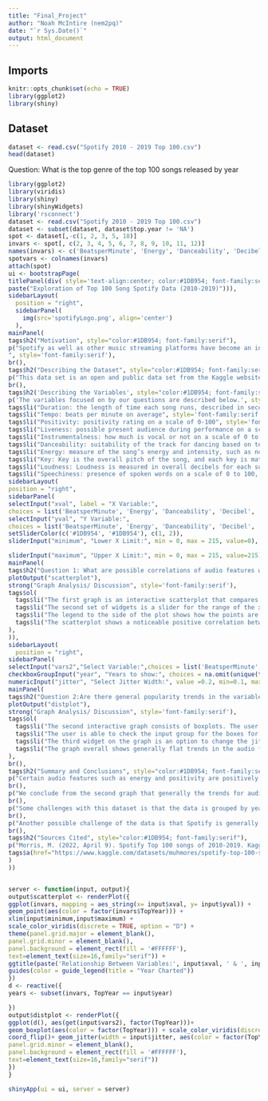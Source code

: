 ```yaml
---
title: "Final_Project"
author: "Noah McIntire (nem2pq)"
date: "`r Sys.Date()`"
output: html_document
---
```



## Imports

```r
knitr::opts_chunk$set(echo = TRUE)
library(ggplot2)
library(shiny)
```


## Dataset
```r
dataset <- read.csv("Spotify 2010 - 2019 Top 100.csv")
head(dataset)
```

Question: What is the top genre of the top 100 songs released by year
```r
library(ggplot2)
library(viridis)
library(shiny)
library(shinyWidgets)
library('rsconnect')
dataset <- read.csv("Spotify 2010 - 2019 Top 100.csv")
dataset <- subset(dataset, dataset$top.year != 'NA')
spot <- dataset[,-c(1, 2, 3, 5, 18)]
invars <- spot[, c(2, 3, 4, 5, 6, 7, 8, 9, 10, 11, 12)]
names(invars) <- c('BeatsperMinute', 'Energy', 'Danceability', 'Decibel', 'Live', 'Positivity', 'Duration', 'Acoustics', 'Speech', 'Popularity', 'TopYear')
spotvars <- colnames(invars)
attach(spot)
ui <- bootstrapPage(
titlePanel(div( style='text-align:center; color:#1DB954; font-family:serif;', 
paste("Exploration of Top 100 Song Spotify Data (2010-2019)"))),
sidebarLayout(
  position = "right",
  sidebarPanel(
    img(src='spotifyLogo.png', align='center')
  ),
mainPanel(
tags$h2("Motivation", style="color:#1DB954; font-family:serif"),
p("Spotify as well as other music streaming platforms have become an increasingly popular way to access and listen to music. The success of a song on streaming platforms has become another way to describe the success of a music artist and an important metric to track trends in the music industry. This led us to explore this dataset, which includes the 100 top songs from spotify from years 2010-2019, and look to see if there are any trends or questions about the music industry or popular music preferences that can be answered by this data set. Investigating this data is valuable to many music platforms, because many of them use algorithms to market music to specific audiences, and predict the success of future music.
", style='font-family:serif'),
br(),
tags$h2("Describing the Dataset", style="color:#1DB954; font-family:serif"),
p("This data set is an open and public data set from the Kaggle website. It includes a csv file with information about the top 100 spotify songs from the years 2010 through 2019. The variables included the song title, artist, genre, year released, date added to top hits playlist, beats per minute, energy, danceability, decibel, live (likelihood song is a live recording), positivity, duration, acousticness, speech, pop, top year, and artist type . The data is updated as recently as 2019. There are a total of 1000 observations in the data set with 17 variables total.", style='font-family:serif'),
br(),
tags$h2('Describing the Variables', style="color:#1DB954; font-family:serif"),
p('The variables focused on by our questions are described below.', style='font-family:serif'),
tags$li("Duration: the length of time each song runs, described in seconds", style='font-family:serif'),
tags$li("Tempo: beats per minute on average", style='font-family:serif'),
tags$li("Positivity: positivity rating on a scale of 0-100", style='font-family:serif'),
tags$li("Liveness: possible present audience during performance on a scale of 0 to 100", style='font-family:serif'),
tags$li("Instrumentalness: how much is vocal or not on a scale of 0 to 100- higher scores meaning less vocal", style='font-family:serif'),
tags$li("Danceability: suitability of the track for dancing based on tempo and rhythm on a scale of 0-100", style='font-family:serif'),
tags$li("Energy: measure of the song’s energy and intensity, such as noise level and speed on a scale of 0-100", style='font-family:serif'),
tags$li("Key: Key is the overall pitch of the song, and each key is matched to a numeric integer", style='font-family:serif'),
tags$li("Loudness: Loudness is measured in overall decibels for each song. Mode references if each track is in the major or minor key, where major is indicated by a 1, and minor is indicated by a 0", style='font-family:serif'),
tags$li("Speechiness: presence of spoken words on a scale of 0 to 100, with a higher number meaning more words detected", style='font-family:serif'))),
sidebarLayout(
position = "right",
sidebarPanel(
selectInput("xval", label = "X Variable:",
choices = list('BeatsperMinute', 'Energy', 'Danceability', 'Decibel', 'Live', 'Positivity', 'Duration', 'Acoustics', 'Speech', 'Popularity'), selected = "Positivity"),
selectInput("yval", "Y Variable:",
choices = list('BeatsperMinute', 'Energy', 'Danceability', 'Decibel', 'Live', 'Positivity', 'Duration', 'Acoustics', 'Speech', 'Popularity'), selected = "Energy"),
setSliderColor(c('#1DB954', '#1DB954'), c(1, 2)),
sliderInput("minimum", "Lower X Limit:", min = 0, max = 215, value=0),

sliderInput("maximum", "Upper X Limit:", min = 0, max = 215, value=215)),
mainPanel(
tags$h2("Question 1: What are possible correlations of audio features within popular music through the last decade, for example, are energy and positivity correlated?", style="color:#1DB954; font-family:serif"),
plotOutput("scatterplot"),
strong("Graph Analysis/ Discussion", style='font-family:serif'),
tags$ol(
  tags$li("The first graph is an interactive scatterplot that compares two selected variables. The x and y variables are both able to be selected from two separate drop down features from the available dataset by the user in order to compare correlations across different audio features for the overall dataset.", style='font-family:serif'),
  tags$li("The second set of widgets is a slider for the range of the x-axis. The minimum slider sets the minimum value and the maximum value sets the maximum value. This allows the user to focus on a specific range of features, since some features are more concentrated at a higher value or lower value", style='font-family:serif'),
  tags$li("The legend to the side of the plot shows how the points are color coded by distribution of year, with colorblind accessible colors.", style='font-family:serif'),
  tags$li("The scatterplot shows a noticeable positive correlation between the valence and energy of popular songs in the dataset.", style='font-family:serif')
),
)),
sidebarLayout(
  position = "right",
sidebarPanel(
selectInput("vars2","Select Variable:",choices = list('BeatsperMinute', 'Energy', 'Danceability', 'Decibel', 'Live', 'Positivity', 'Duration', 'Acoustics', 'Speech', 'Popularity'), selected="Energy"),
checkboxGroupInput("year", "Years to show:", choices = na.omit(unique(top.year)), selected= 2019),
numericInput("jitter", "Select Jitter Width:", value =0.2, min=0.1, max=1, step = 0.1)),
mainPanel(
tags$h2("Question 2:Are there general popularity trends in the variables across different years?", style="color:#1DB954; font-family:serif"),
plotOutput("distplot"),
strong("Graph Analysis/ Discussion", style='font-family:serif'),
tags$ol(
  tags$li("The second interactive graph consists of boxplots. The user is able to select the y-axis variable from an available drop down list, while the x-axis is labeled by each year in the dataset from 2010 to 2019.", style='font-family:serif'),
  tags$li("The user is able to check the input group for the boxes for each year they want shown on the graph, which can be just one isolated year or across all years.", style='font-family:serif'),
  tags$li("The third widget on the graph is an option to change the jitter width. The options range from 0 to 1, to help view overlapping points.", style='font-family:serif'),
  tags$li("The graph overall shows generally flat trends in the audio features across 2010-2019 for popular songs.", style='font-family:serif')
),
br(),
tags$h2("Summary and Conclusions", style="color:#1DB954; font-family:serif"),
p("Certain audio features such as energy and positivity are positively correlated with each other, and show relatively high rankings on the scale for audio features, suggesting that popular songs are usually upbeat and positive to listeners. It is interesting to note that positivity did not seem to have as significant of a presence in the dataset as energy did, suggesting that energy is more important to the success of a song than its perceived positivity.", style='font-family:serif'),
br(),
p("We conclude from the second graph that generally the trends for audio features such as energy are flat across the last decade, so it is unlikely that the general population changes its preferences for music characteristics. There do appear to be some outliers for the variables, for example the positivity distribution for the year 2012 is significantly lower than the general trend. ", style='font-family:serif'),
br(),
p("Some challenges with this dataset is that the data is grouped by year, and there are no date markings for week/month. This would be useful for seeing seasonal trends in audio features, rather than the aggregate year.", style='font-family:serif'),
br(),
p("Another possible challenge of the data is that Spotify is generally marketed to a younger audience, and could be leaving out more observations that are consistent with the general population. There are other music streaming platforms that engage with other audiences, and although Spotify has a large share of the market, it definitely does not capture all of it. Being able to integrate these aspects into our analysis would be the next step into further investigation of music data.", style='font-family:serif'),
br(),
tags$h2("Sources Cited", style="color:#1DB954; font-family:serif"),
p("Morris, M. (2022, April 9). Spotify Top 100 songs of 2010-2019. Kaggle. Retrieved December 11, 2022, from"),
tags$a(href="https://www.kaggle.com/datasets/muhmores/spotify-top-100-songs-of-20152019", "https://www.kaggle.com/datasets/muhmores/spotify-top-100-songs-of-20152019")
)
))


server <- function(input, output){
output$scatterplot <- renderPlot({
ggplot(invars, mapping = aes_string(x= input$xval, y= input$yval)) + 
geom_point(aes(color = factor(invars$TopYear))) + 
xlim(input$minimum,input$maximum) +
scale_color_viridis(discrete = TRUE, option = "D") +
theme(panel.grid.major = element_blank(), 
panel.grid.minor = element_blank(),
panel.background = element_rect(fill = '#FFFFFF'),
text=element_text(size=16,family="serif")) +
ggtitle(paste('Relationship Between Variables:', input$xval, ' & ', input$yval)) + 
guides(color = guide_legend(title = "Year Charted"))
})
d <- reactive({
years <- subset(invars, TopYear == input$year)

})
output$distplot <- renderPlot({
ggplot(d(), aes(get(input$vars2), factor(TopYear)))+
geom_boxplot(aes(color = factor(TopYear))) + scale_color_viridis(discrete = TRUE, option = "D") +
coord_flip()+ geom_jitter(width = input$jitter, aes(color = factor(TopYear)))+ylab("Year")+xlab(input$vars2)+ ggtitle(paste('Boxplot of ', input$vars2, " by Year")) +theme(panel.grid.major = element_blank(), 
panel.grid.minor = element_blank(),
panel.background = element_rect(fill = '#FFFFFF'),
text=element_text(size=16,family="serif"))
})
}

shinyApp(ui = ui, server = server)
```




